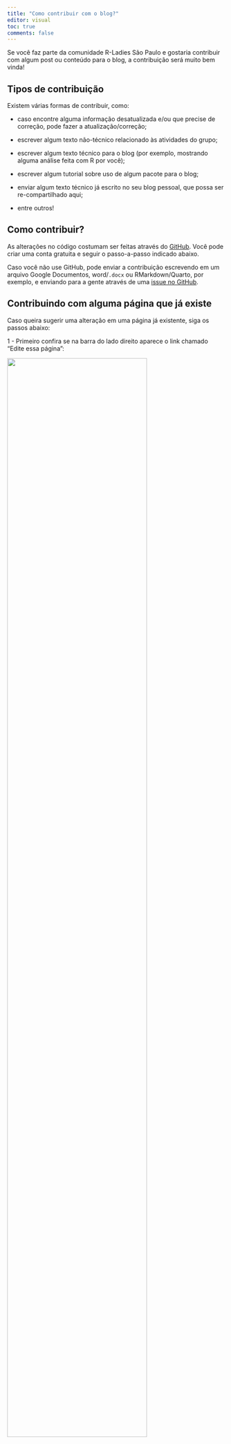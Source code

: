 ```yaml
---
title: "Como contribuir com o blog?"
editor: visual
toc: true
comments: false
---
```


Se você faz parte da comunidade R-Ladies São Paulo e gostaria contribuir com algum post ou conteúdo para o blog, a contribuição será muito bem vinda!

## Tipos de contribuição

Existem várias formas de contribuir, como:

-   caso encontre alguma informação desatualizada e/ou que precise de correção, pode fazer a atualização/correção;

-   escrever algum texto não-técnico relacionado às atividades do grupo;

-   escrever algum texto técnico para o blog (por exemplo, mostrando alguma análise feita com R por você);

-   escrever algum tutorial sobre uso de algum pacote para o blog;

-   enviar algum texto técnico já escrito no seu blog pessoal, que possa ser re-compartilhado aqui;

-   entre outros!

## Como contribuir?

As alterações no código costumam ser feitas através do [GitHub](https://github.com/R-Ladies-Sao-Paulo/blog). Você pode criar uma conta gratuita e seguir o passo-a-passo indicado abaixo.

::: callout-note
Caso você não use GitHub, pode enviar a contribuição escrevendo em um arquivo Google Documentos, word/`.docx` ou RMarkdown/Quarto, por exemplo, e enviando para a gente através de uma [issue no GitHub](https://github.com/R-Ladies-Sao-Paulo/blog/issues/new?assignees=beatrizmilz&labels=textos&template=novo-post.md&title=%5BPOST%5D+Nome+do+post).
:::

## Contribuindo com alguma página que já existe

Caso queira sugerir uma alteração em uma página já existente, siga os passos abaixo:

1 - Primeiro confira se na barra do lado direito aparece o link chamado "Edite essa página":

![](img/como-contribuir-edite-essa-pagina.png){fig-align="center" width="80%"}

Esse link te encaminhará para o arquivo que deve ser alterado no GitHub.

2 - Caso não encontre o link "Editar essa página", procure o arquivo referente à página que deseja alterar no [repositório no GitHub](https://github.com/R-Ladies-Sao-Paulo/blog). Os arquivos de texto que devem ser alterados são apenas os que tem extensão `.qmd`.

3 - Fazendo a alteração no GitHub: **EM BREVE!**

## Contribuindo com um texto/post para o blog


Os arquivos que geram os posts do blog estão na pasta [`posts/`](https://github.com/R-Ladies-Sao-Paulo/blog/tree/main/posts/).

1 - Faça uma cópia da pasta [`template-post/`](https://github.com/R-Ladies-Sao-Paulo/blog/tree/main/posts/template-post). Nomeie a pasta iniciando com o ano e mês, e algumas palavras que indicam o conteúdo do texto de uma forma "limpa", sem usar acentos, espaços, e outros caracteres especiais. Ex: `2022-12-tutorial-tidyverse`.

Nessa pasta, tem arquivos para gerar um post:

  - [`index.qmd`](https://github.com/R-Ladies-Sao-Paulo/blog/blob/main/posts/template-post/index.qmd): esse é o arquivo principal! Neste arquivo, estão descritos os metadados do arquivo (quem escreveu o post, data,  categorias, entre outros), e o texto do post. Tem vários exemplos e comentários neste arquivo para ajudar quem ainda não tem muita familiaridade com Quarto!
  
  - [`images/`](https://github.com/R-Ladies-Sao-Paulo/blog/blob/main/posts/template-post/images/): é uma pasta onde pode guardar as imagens que você queira usar no post. 
  
  - [`pacotes.bib`](https://github.com/R-Ladies-Sao-Paulo/blog/blob/main/posts/template-post/pacotes.bib): é um arquivo opcional e gerado automaticamente, contém as referências dos pacotes utilizados no post.
  

2 - Edite os conteúdos na pasta copiada!

3 - Envie suas mudanças como um Pull request no GitHub: **EM BREVE!**. 


## Lista de pessoas que já contribuiram com esse site

A lista a seguir é gerada automaticamente a partir da busca de pessoas que contribuiram com código e Issues no repositório do GitHub do blog, utilizando o pacote `{allcontributors}`.

```r
#| echo: false
## código reaproveitado do repo: 
## https://github.com/beatrizmilz/materiais_estudo_R
gerar_lista_contrib <- function() {
  library(magrittr, include.only = "%>%")
  pessoas_contribuidoras <-
    allcontributors::get_contributors(org = "R-Ladies-Sao-Paulo",
                                      repo = "blog",
                                      type = c("code", "issues"),
                                      quiet = TRUE) %>%
    tibble::as_tibble() %>%
    dplyr::mutate(
      url = glue::glue("https://github.com/{logins}"),
      link = glue::glue("[{logins}]({url})")
    ) %>%
    dplyr::filter(!logins %in% c("actions-user"))  %>%
    dplyr::arrange(logins)
  
  cat("<center>")
  
  for (i in 1:nrow(pessoas_contribuidoras)) {
    pessoa <- pessoas_contribuidoras[i,]
    cat(
      glue::glue(
        '
     <a href={pessoa$url}>
    <img src="{pessoa$avatar}" width="200" style="vertical-align: middle; border-radius: 50%;">
    </a>
    '
      )
    )
  }
  
    cat("</center>")
}
```

```r
#| results: asis
#| echo: false
#| message: false
#| warning: false
gerar_lista_contrib()
```
